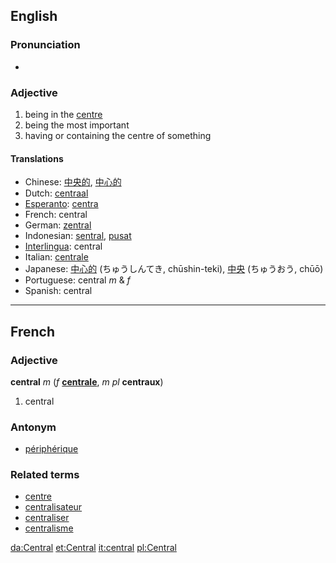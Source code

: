 ==English==
===Pronunciation===
*{{IPA|/ˈsɛntɹəl/}}
===Adjective===
# being in the [[centre]]
# being the most important
# having or containing the centre of something

====Translations====
*Chinese: [[中央的]], [[中心的]]
*Dutch: [[centraal]]
*[[Esperanto]]: [[centra]]
*French: central
*German: [[zentral]]
*Indonesian: [[sentral]], [[pusat]]
*[[Interlingua]]: central
*Italian: [[centrale]]
*Japanese:  [[中心的]] (ちゅうしんてき, chūshin-teki), [[中央]] (ちゅうおう, chūō)
*Portuguese: central ''m'' & ''f''
*Spanish: central

----

==French==
===Adjective===
'''central''' ''m'' (''f'' '''[[centrale]]''', ''m pl'' '''centraux''')

# central

===Antonym===
*[[périphérique]]

===Related terms===
*[[centre#French|centre]]
*[[centralisateur]]
*[[centraliser]]
*[[centralisme]]

[[da:Central]]
[[et:Central]]
[[it:central]]
[[pl:Central]]